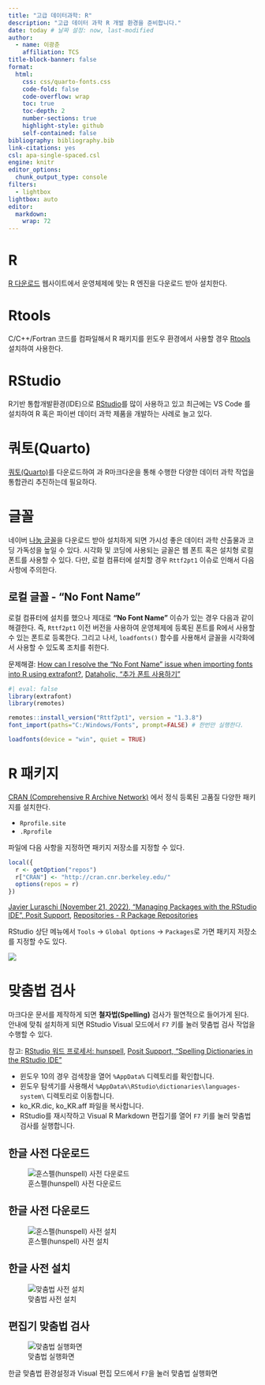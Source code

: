 ```yaml
---
title: "고급 데이터과학: R"
description: "고급 데이터 과학 R 개발 환경을 준비합니다."
date: today # 날짜 설정: now, last-modified
author:
  - name: 이광춘
    affiliation: TCS
title-block-banner: false
format:
  html:
    css: css/quarto-fonts.css
    code-fold: false
    code-overflow: wrap    
    toc: true
    toc-depth: 2
    number-sections: true
    highlight-style: github    
    self-contained: false
bibliography: bibliography.bib
link-citations: yes
csl: apa-single-spaced.csl
engine: knitr
editor_options: 
  chunk_output_type: console
filters:
  - lightbox
lightbox: auto  
editor: 
  markdown: 
    wrap: 72
---
```


# R

[R 다운로드](https://cran.rstudio.com/) 웹사이트에서 운영체제에 맞는 R
엔진을 다운로드 받아 설치한다.

# Rtools

C/C++/Fortran 코드를 컴파일해서 R 패키지를 윈도우 환경에서 사용할 경우
[Rtools](https://cran.r-project.org/bin/windows/Rtools/) 설치하여
사용한다.

# RStudio

R기반 통합개발환경(IDE)으로 [RStudio](https://posit.co/downloads/)를
많이 사용하고 있고 최근에는 VS Code 를 설치하여 R 혹은 파이썬 데이터
과학 제품을 개발하는 사례로 늘고 있다.

# 쿼토(Quarto)

[쿼토(Quarto)](https://quarto.org/docs/download/)를 다운로드하여 과
R마크다운을 통해 수행한 다양한 데이터 과학 작업을 통합관리 추진하는데
필요하다.

# 글꼴

네이버 [나눔 글꼴](https://hangeul.naver.com/font)을 다운로드 받아
설치하게 되면 가시성 좋은 데이터 과학 산출물과 코딩 가독성을 높일 수
있다. 시각화 및 코딩에 사용되는 글꼴은 웹 폰트 혹은 설치형 로컬 폰트를
사용할 수 있다. 다만, 로컬 컴퓨터에 설치할 경우 `Rttf2pt1` 이슈로 인해서
다음 사항에 주의한다.

## 로컬 글꼴 - "No Font Name"

로컬 컴퓨터에 설치를 했으나 제대로 **"No Font Name"** 이슈가 있는 경우
다음과 같이 해결한다. 즉, `Rttf2pt1` 이전 버전을 사용하여 운영체제에
등록된 폰트를 R에서 사용할 수 있는 폰트로 등록한다. 그리고 나서,
`loadfonts()` 함수를 사용해서 글꼴을 시각화에서 사용할 수 있도록 조치를
취한다.

[문제해결: [How can I resolve the "No Font Name" issue when importing
fonts into R using
extrafont?](https://stackoverflow.com/questions/61204259/how-can-i-resolve-the-no-font-name-issue-when-importing-fonts-into-r-using-ext),
[Dataholic, "추가 폰트
사용하기"](https://choonghyunryu.github.io/posts/2021-01-27-rfonts/)]{.aside}

```r
#| eval: false
library(extrafont)
library(remotes)

remotes::install_version("Rttf2pt1", version = "1.3.8")
font_import(paths="C:/Windows/Fonts", prompt=FALSE) # 한번만 실행한다.

loadfonts(device = "win", quiet = TRUE)
```

# R 패키지

[CRAN (Comprehensive R Archive Network)](https://cran.r-project.org)
에서 정식 등록된 고품질 다양한 패키지를 설치한다.

-   `Rprofile.site`
-   `.Rprofile`

파일에 다음 사항을 지정하면 패키지 저장소를 지정할 수 있다.

```r
local({
  r <- getOption("repos")
  r["CRAN"] <- "http://cran.cnr.berkeley.edu/"
  options(repos = r)
})
```

[[Javier Luraschi (November 21, 2022), "Managing Packages with the
RStudio IDE", Posit
Support](https://support.posit.co/hc/en-us/articles/360004067074),
[Repositories - R Package
Repositories](https://solutions.posit.co/envs-pkgs/environments/repositories/)]{.aside}

RStudio 상단 메뉴에서 `Tools` → `Global Options` → `Packages`로 가면
패키지 저장소를 지정할 수도 있다.

![](fig/rstudio-package-repo.png)

# 맞춤법 검사

마크다운 문서를 제작하게 되면 **철자법(Spelling)** 검사가 필연적으로
들어가게 된다. 안내에 맞춰 설치하게 되면 RStudio Visual 모드에서 `F7`
키를 눌러 맞춤법 검사 작업을 수행할 수 있다.

[참고: [RStudio 워드 프로세서:
hunspell](http://aispiration.com/comp_document/cd-rstudio-wp.html#4_RStudio_Visual_IDE4),
[Posit Support, "Spelling Dictionaries in the RStudio
IDE"](https://support.posit.co/hc/en-us/articles/200551916)]{.aside}

- 윈도우 10의 경우 검색창을 열어 `%AppData%` 디렉토리를 확인합니다.
- 윈도우 탐색기를 사용해서 `%AppData%\RStudio\dictionaries\languages-system\` 디렉토리로 이동합니다.
- ko_KR.dic, ko_KR.aff 파일을 복사합니다.
- RStudio를 재시작하고 Visual R Markdown 편집기를 열어 `F7` 키를 눌러 맞춤법 검사를 실행합니다.

::: panel-tabset

## 한글 사전 다운로드

![훈스펠(hunspell) 사전 다운로드](fig/spelling-dictionary.png)

## 한글 사전 다운로드

![훈스펠(hunspell) 사전 설치](fig/spelling-copy.png)


## 한글 사전 설치

![맞춤법 사전 설치](fig/spelling-setup.png)

## 편집기 맞춤법 검사

![맞춤법 실행화면](fig/spelling-working.png)

한글 맞춤법 환경설정과 Visual 편집 모드에서 `F7`을 눌러 맞춤법 실행화면

:::
